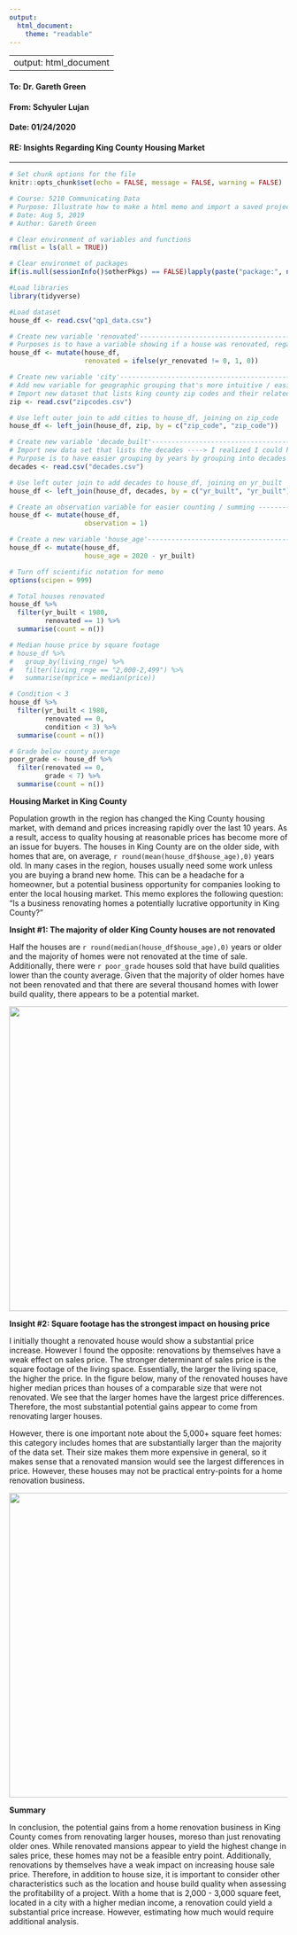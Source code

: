 ```yaml
---
output:
  html_document:
    theme: "readable"
---
```

---
output: html_document
---

#### **To:** Dr. Gareth Green 
  
#### **From:** Schyuler Lujan 
  
#### **Date:** 01/24/2020

#### **RE:** Insights Regarding King County Housing Market  

***

```r
# Set chunk options for the file
knitr::opts_chunk$set(echo = FALSE, message = FALSE, warning = FALSE)

```

```r
# Course: 5210 Communicating Data
# Purpose: Illustrate how to make a html memo and import a saved project visual
# Date: Aug 5, 2019
# Author: Gareth Green

```

```r
# Clear environment of variables and functions
rm(list = ls(all = TRUE)) 

# Clear environmet of packages
if(is.null(sessionInfo()$otherPkgs) == FALSE)lapply(paste("package:", names(sessionInfo()$otherPkgs), sep=""), detach, character.only = TRUE, unload = TRUE)

```

```r
#Load libraries
library(tidyverse)

#Load dataset
house_df <- read.csv("qp1_data.csv")

# Create new variable 'renovated'-----------------------------------------------
# Purposes is to have a variable showing if a house was renovated, regardless of year
house_df <- mutate(house_df,
                   renovated = ifelse(yr_renovated != 0, 1, 0))

# Create new variable 'city'----------------------------------------------------
# Add new variable for geographic grouping that's more intuitive / easier to see
# Import new dataset that lists king county zip codes and their related cities
zip <- read.csv("zipcodes.csv")

# Use left outer join to add cities to house_df, joining on zip_code
house_df <- left_join(house_df, zip, by = c("zip_code", "zip_code"))

# Create new variable 'decade_built'--------------------------------------------
# Import new data set that lists the decades ----> I realized I could have just factored. Oops.
# Purpose is to have easier grouping by years by grouping into decades
decades <- read.csv("decades.csv")

# Use left outer join to add decades to house_df, joining on yr_built
house_df <- left_join(house_df, decades, by = c("yr_built", "yr_built"))

# Create an observation variable for easier counting / summing -----------------
house_df <- mutate(house_df,
                   observation = 1)

# Create a new variable 'house_age'---------------------------------------------
house_df <- mutate(house_df,
                   house_age = 2020 - yr_built)

# Turn off scientific notation for memo
options(scipen = 999)

# Total houses renovated
house_df %>% 
  filter(yr_built < 1980,
         renovated == 1) %>% 
  summarise(count = n())

# Median house price by square footage
# house_df %>% 
#   group_by(living_rnge) %>% 
#   filter(living_rnge == "2,000-2,499") %>% 
#   summarise(mprice = median(price))

# Condition < 3
house_df %>% 
  filter(yr_built < 1980,
         renovated == 0,
         condition < 3) %>% 
  summarise(count = n())

# Grade below county average
poor_grade <- house_df %>% 
  filter(renovated == 0,
         grade < 7) %>% 
  summarise(count = n())
```

**Housing Market in King County**

Population growth in the region has changed the King County housing market, with demand and prices increasing rapidly over the last 10 years. As a result, access to quality housing at reasonable prices has become more of an issue for buyers. The houses in King County are on the older side, with homes that are, on average, `r round(mean(house_df$house_age),0)` years old. In many cases in the region, houses usually need some work unless you are buying a brand new home. This can be a headache for a homeowner, but a potential business opportunity for companies looking to enter the local housing market. This memo explores the following question: "Is a business renovating homes a potentially lucrative opportunity in King County?"

**Insight #1: The majority of older King County houses are not renovated**

Half the houses are `r round(median(house_df$house_age),0)` years or older and the majority of homes were not renovated at the time of sale. Additionally, there were `r poor_grade` houses sold that have build qualities lower than the county average. Given that the majority of older homes have not been renovated and that there are several thousand homes with lower build quality, there appears to be a potential market.

![](figure2.png){width=550px}


**Insight #2: Square footage has the strongest impact on housing price**

I initially thought a renovated house would show a substantial price increase. However I found the opposite: renovations by themselves have a weak effect on sales price. The stronger determinant of sales price is the square footage of the living space. Essentially, the larger the living space, the higher the price. In the figure below, many of the renovated houses have higher median prices than houses of a comparable size that were not renovated. We see that the larger homes have the largest price differences. Therefore, the most substantial potential gains appear to come from renovating larger houses.

However, there is one important note about the 5,000+ square feet homes: this category includes homes that are substantially larger than the majority of the data set. Their size makes them more expensive in general, so it makes sense that a renovated mansion would see the largest differences in price. However, these houses may not be practical entry-points for a home renovation business.

![](figure1.png){width=550px}

**Summary**

In conclusion, the potential gains from a home renovation business in King County comes from renovating larger houses, moreso than just renovating older ones. While renovated mansions appear to yield the highest change in sales price, these homes may not be a feasible entry point. Additionally, renovations by themselves have a weak impact on increasing house sale price. Therefore, in addition to house size, it is important to consider other characteristics such as the location and house build quality when assessing the profitability of a project. With a home that is 2,000 - 3,000 square feet, located in a city with a higher median income, a renovation could yield a substantial price increase. However, estimating how much would require additional analysis.


